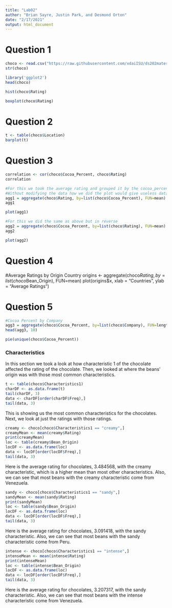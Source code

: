 ```yaml
---
title: "Lab02"
author: "Brian Sayre, Justin Park, and Desmond Orton"
date: "2/17/2021"
output: html_document
---
```


<h1>Question 1</h1>
```r
choco <- read.csv("https://raw.githubusercontent.com/xdaiISU/ds202materials/master/hwlabs/data/choco.csv") 
str(choco) 
```

```r
library('ggplot2')
head(choco)
```
```r
hist(choco$Rating)
```
```r
boxplot(choco$Rating)
```

<h1>Question 2</h1>
```r
t <- table(choco$Location)
barplot(t)
```

<h1>Question 3</h1>

```r
correlation <- cor(choco$Cocoa_Percent, choco$Rating)
correlation

#For this we took the average rating and grouped it by the cocoa_percent
#Without modifying the data how we did the plot would give useless data of dots in lines.
agg1 = aggregate(choco$Rating, by=list(choco$Cocoa_Percent), FUN=mean)
agg1

plot(agg1)

#For this we did the same as above but in reverse
agg2 = aggregate(choco$Cocoa_Percent, by=list(choco$Rating), FUN=mean)
agg2

plot(agg2)
``` 

<h1>Question 4</h1>
#Average Ratings by Origin Country
origins <- aggregate(choco$Rating, by=list(choco$Bean_Origin), FUN=mean)
plot(origins$x, xlab = "Countries", ylab = "Average Ratings")

<h1>Question 5</h1>
```r
#Cocoa Percent by Company
agg3 = aggregate(choco$Cocoa_Percent, by=list(choco$Company), FUN=length)
head(agg3, 10)

pie(unique(choco$Cocoa_Percent))
```

### Characteristics

In this section we took a look at how characteristic 1 of the chocolate affected the rating of the chocolate. Then, we looked at where the beans' origin was with those most common characteristics. 
```r
t <- table(choco$Characteristics1)
charDF <- as.data.frame(t) 
tail(charDF, 3)
data <- charDF[order(charDF$Freq),]
tail(data, 3)
```
This is showing us the most common characteristics for the chocolates. Next, we look at just the ratings with those ratings.

```r
creamy <- choco[choco$Characteristics1 == "creamy",]
creamyMean <- mean(creamy$Rating)
print(creamyMean)
loc <- table(creamy$Bean_Origin)
locDF <- as.data.frame(loc) 
data <- locDF[order(locDF$Freq),]
tail(data, 3)
```
Here is the average rating for chocolates, 3.484568, with the creamy characteristic, which is a higher mean than most other characteristics. Also, we can see that most beans with the creamy characteristic come from Venezuela. 

```r
sandy <- choco[choco$Characteristics1 == "sandy",]
sandyMean <- mean(sandy$Rating)
print(sandyMean)
loc <- table(sandy$Bean_Origin)
locDF <- as.data.frame(loc) 
data <- locDF[order(locDF$Freq),]
tail(data, 3)
```
Here is the average rating for chocolates, 3.091418, with the sandy characteristic. Also, we can see that most beans with the sandy characteristic come from Peru. 

```r
intense <- choco[choco$Characteristics1 == "intense",]
intenseMean <- mean(intense$Rating)
print(intenseMean)
loc <- table(intense$Bean_Origin)
locDF <- as.data.frame(loc) 
data <- locDF[order(locDF$Freq),]
tail(data, 3)
```
Here is the average rating for chocolates, 3.207317, with the sandy characteristic. Also, we can see that most beans with the intense characteristic come from Venezuela. 
